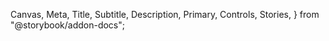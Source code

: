   Canvas,
  Meta,
  Title,
  Subtitle,
  Description,
  Primary,
  Controls,
  Stories,
} from "@storybook/addon-docs";

<Meta of={DataTableStories} />

<Title of={DataTableStories} />
<Subtitle of={DataTableStories} />
<Description of={DataTableStories} />

`<DataTable>` is intended to be simple to set up, but flexible and extensible enough that you can make it do
whatever you need.

It's built on top of [Material-React-Table v2](https://www.material-react-table.com/), so reading those docs might
be helpful in understanding how `<DataTable>` works under-the-hood. DataTable offers additional functionality on top of MRT,
and also restricts certain MRT behaviors to match the desired behavior and appearance of an Odyssey table.

You can build anything from a simple list of local data to a sortable, filterable, searchable, reorderable view of data
pulled live from an API.

DataTable is "bring-your-own functionality." It offers the UI and local functionality you need, with hooks for you to provide
your own data handling. This means that the table can render a robust filtering and searching UI out-of-the-box, and you can provide
a function that retrieves the relevant data based on the user's query.

## Getting started

A simple `<DataTable>` only needs two props: `columns` and `getData`:

```tsx
<DataTable columns={columns} getData={getData} />
```

`columns` is an array of `DataTableColumn<DataTableRowData>` objects that define the structure of the table.

`getData` is a function that accepts a set of query params and returns an array of objects that match the `columns` shape.

### A simple example: Planet Explorer

Let's create a simple table that displays information about the ~9 planets~ 8 planets plus Pluto.

First, we'll define a `Planet` type, to hold ourselves accountable to the shape of data we want to be working with:

```tsx
export type Planet = {
  id: number;
  name: string;
  distance: number;
  visit: "flyby" | "orbit" | "landing";
};
```

Next, we'll define the table columns:

```tsx
export const columns: DataTableColumn<DataTableRowData>[] = [
  {
    accessorKey: "id",
    header: "number",
  },
  {
    accessorKey: "name",
    header: "Name",
  },
  {
    accessorKey: "distance",
    header: "Distance from Sun (AU)",
  },
  ...
];
```

Those first three columns are pretty simple and only need an `accessorKey` (functionally, the unique id of the column)
and a `header` (the title displayed to the end user). The other two columns include additional info, such as `filterVariant`
(which defines what kind of control is shown when filtering the column; a text input, radio buttons, etc), `filterOptions`
(the options available in a radio- or checkbox-type filter), and `Cell` (which allows you to define a custom table cell to
display the column data).

`DataTableColumn` matches `MRT_TableColumn`, so for full information, check the [Column Options](https://www.material-react-table.com/docs/api/column-options) docs from Material-React-Table.

(Note that not every feature of Material-React-Table is available in `DataTable`, so things like custom edit states won't work.)

Finally, we'll define the planet data itself:

```tsx
export const data: Planet[] = [
  {
    id: 1,
    name: "Mercury",
    distance: 0.4,
    visit: "landing",
  },
  {
    id: 2,
    name: "Venus",
    distance: 0.7,
    visit: "landing",
  },
  ...
];
```

Now, in our component file, we'll put it all together:

```tsx
import {
  columns as planetColumns,
  data as planetData
} from "./planetData";

...

const getData = () => {
  return planetData;
};

<DataTable
  columns={planetColumns}
  getData={getData}
/>
```

### Making it real

The example is slightly simplified. Here's a live example of this same table:

<Canvas>
  <Story of={DataTableStories.Default} />
</Canvas>

And here's how we get there:

```tsx
const ParentComponent = () => {
  // It's best-practice to save the incoming data in a state so we
  // can manipulate it locally if needed. This isn't strictly necessary
  // for this example, but if we started playing with the row order, we'd need this.
  const [data, setData] = useState<Planet[]>(planetData);

  // Typically, you'll take the query params sent via getData and use them to filter the
  // data being sent from the API. For this example, I've created a `filterData` function
  // that lives outside the component, and then I'm passing the data and the params into that
  // and returning the response.
  // The full filterData function is explained later in the docs.
  const getData = useCallback(
    ({
      search,
      filters,
      sort,
      page = 1,
      resultsPerPage = 20,
    }: DataTableGetDataType) => {
      return filterData({ data, search, filters, sort, page, resultsPerPage });
    },
    [data],
  );

  // Callback that fires when the user selects or unselects a row.
  // It passes through the full rowSelection state, so you can count
  // the selected rows or perform actions on them.
  const onChangeRowSelection = useCallback(
    (rowSelection: DataTableRowSelectionState) => {
      if (Object.keys(rowSelection).length > 0) {
        console.log(`${Object.keys(rowSelection).length} selected`);
      }
    },
    [],
  );

  return (
    <DataTable
      columns={planetColumns}
      getData={getData}
      onChangeRowSelection={onChangeRowSelection}
      // These are true by default, but adding them
      // here to be extra-clear
      hasChangeableDensity
      hasColumnResizing
      hasFilters
      hasRowSelection
      hasSearch
      hasSorting
      // These are true by default, but
      // disabled for this simple example
      hasPagination={false}
      hasColumnVisibility={false}
      hasRowReordering={false}
    />
  );
};
```

### Filtering data

In the above example, the incoming data is stored via `useState`, and the `getData` callback passes that
data and the query params to a separate `filterData` function that lives outside the component.

This might feel obtuse, but it's necessary for building robust and scalable DataTables. Here's why:

`getData` is purely a GET function. It retrieves data, but doesn't mutate it. _Whatever is returned by `getData`
is treated as final data, which the table will not modify._

If you need to mutate the data at all, you need to store it separately. The most common way to mutate table data is through
the `onReorderRows` callback, which handles drag-and-drop and other row-reordering operations. So: if you need to reorder rows,
you need to store data in state.

This is what the `filterData` function looks like in this example. _Yours will probably look different; this is just here
as a demonstration of the sort of functionality it encapsulates._

```tsx
const filterData = ({
  data,
  ...args
}: {
  data: Planet[];
} & DataTableGetDataType) => {
  let filteredData = data;
  const { search, filters, sort, page = 1, resultsPerPage = 20 } = args;

  // Implement text-based query filtering
  if (search) {
    filteredData = filteredData.filter((row) =>
      Object.values(row).some((value) =>
        value.toString().toLowerCase().includes(search.toLowerCase()),
      ),
    );
  }

  // Implement column-specific filtering
  if (filters) {
    filteredData = filteredData.filter((row) => {
      return filters.every(({ id, value }) => {
        // If filter value is null or undefined, skip this filter
        if (value === null || value === undefined) {
          return true;
        }

        // If filter value is array, search for each array value
        if (Array.isArray(value)) {
          return value.some((arrayValue) => {
            return row[id as keyof Planet]
              ?.toString()
              .toLowerCase()
              .includes(arrayValue.toString().toLowerCase());
          });
        }

        // General filtering for other columns
        return row[id as keyof Planet]
          ?.toString()
          .toLowerCase()
          .includes(value.toString().toLowerCase());
      });
    });
  }

  // Implement sorting
  if (sort && sort.length > 0) {
    filteredData.sort((a, b) => {
      for (const { id, desc } of sort) {
        const aValue = a[id as keyof Planet];
        const bValue = b[id as keyof Planet];

        if (aValue < bValue) return desc ? 1 : -1;
        if (aValue > bValue) return desc ? -1 : 1;
      }

      return 0;
    });
  }

  // Implement pagination
  const startRow = (page - 1) * resultsPerPage;
  const endRow = startRow + resultsPerPage;
  filteredData = filteredData.slice(startRow, endRow);

  return filteredData;
};
```

## A fully-featured example

Here's a table that hits a (simulated) API and includes filtering, sorting, drag-and-drop reordering,
pagination, and more:

<Canvas>
  <Story of={DataTableStories.API} />
</Canvas>

### Row reordering

To enable row reordering, the `onReorderRows` callback must be defined. Similar to `getData`, in this example
the component itself has an `onReorderRows` handler:

```tsx
const onReorderRows = useCallback(
  ({ ...props }: DataTableOnReorderRowsType) => {
    const reorderedData = reorderData({ data, ...props });
    setData(reorderedData as Planet[]);
  },
  [data],
);
```

And the `reorderData` function it calls out to:

```tsx
const reorderData = ({
  data,
  ...args
}: {
  data: (Planet | Person)[];
} & DataTableOnReorderRowsType) => {
  const updatedData = data;
  const { rowId, newRowIndex } = args;
  const rowIndex = updatedData.findIndex((row) => row.id === rowId);

  if (rowIndex !== -1) {
    // Remove the row from its current position
    const [removedRow] = updatedData.splice(rowIndex, 1);

    // Insert the row at the new index
    updatedData.splice(newRowIndex, 0, removedRow);
  }

  return updatedData;
};
```

In a real-world scenario, the table would handle the visual portion of the reordering locally and send
the revised order to the API in the background to save.

# A deep dive into specific features

Some particular features warrant more explanation.

## Pagination

DataTable comes with standard pagination controls, allowing the user to set how many rows are visible per page, and
allowing them to navigate forward and back through the pages.

`paginationType` is set to `paged` by default. You can change it to `loadMore`, in which case the only pagination control
will be a "Show more" button that loads more rows when pressed. This shouldn't be used in new tables, but is provided as a
convenience to teams migrating from ARC who are already using that functionality.

If `totalRows` is provided, the pagination will disable the "next" button when the last page has been reached. Otherwise,
the Next button will always be active.

Providing `totalRows` leads to a much better end-user experience, but due to API limitations, that data might not always be available.

## Empty states & loading states

The DataTable will handle its own loading state, toggling it on or off as it hits the `getData` callback.

There's a default "no results" state, which shows when the end user passes a query that produces no response. (For example, if
the user filters the table for the name "asdfadsfadsfasdfdsfd" and that name doesn't exist in the data, the "no response" state
will be shown.)

You can provide a custom "no response" state using the custom `<EmptyDataState>` component:

```tsx
noResultsPlaceholder={<EmptyDataState
  heading="Whoops, there's nothing here!"
  text="You should try searching or filtering for something else."
/>}
```

If the table data is completely empty — calculated based on whether there's no data present even when the search and filtering params
are in their default state — the placeholder state will be shown. However, you can provide a custom empty state, which is useful
for providing a first-run experience for the DataTable:

```tsx
emptyPlaceholder={
  <EmptyDataState
    heading="Start by adding data assets"
    text="All relevant data will be displayed and can be searched and filtered"
    primaryButton={<Button variant="primary" label="Primary" />}
    secondaryButton={<Button variant="secondary" label="Secondary" />}
  />
}
```

<Canvas>
  <Story of={DataTableStories.Empty} />
</Canvas>

## Row reordering

Rows can be reordered via drag-and-drop. The table also includes keyboard support for reordering — if the user
presses the spacebar while focused on a row, the table enters "reorder mode" and the row can be moved up and down
via arrow keys. When the user is satisfied with its position, they can "lock it in" by hitting Space or Enter again.

For accessibility reasons, if drag-and-drop reordering is enabled, each row will have an action menu on the right side that
includes items for moving the row to the top, bottom, up one, or down one. This cannot be disabled if row reordering is active.

"Move to bottom" is only provided if you provide the `totalRows` to the table, since otherwise the table doesn't know the index
of the bottom row.

## Table settings (density & column visibility)

DataTable can provide controls that allow the end user to change which columns are visible, as well as the density of each row. Note
that, even if the density settings are disabled, you can change the initial table density without exposing that control to the end user.
(For example, if you wanted to make a table with extra breathing room, or a table that's particularly compact).

## Scroll indication

If the table content is wider than the available space, a subtle shadow will be displayed in whichever direction the
table can be scrolled. This happens automatically, adjusts when the table container is resized, and adapts to the current
scroll position of the content.

## Row actions & bulk actions

Action buttons and menu items can be added to each row. If rows are selectable, you can also add bulk actions to the top of the table,
which will be applied to all selected rows. (For example, the bulk actions menu starts out disabled, but if the user selects 3 rows,
the actions menu will be enabled and any actions performed would be applied to all 3 selected rows.)

## Row details

Rows can optionally expand down to reveal additional content, defined via the `renderDetailPanel` prop, which expects a function with two
optional args (`row` and `table`). By using the `row` arg, you can add logic that conditionally returns either a ReactNode or undefined; by this
mechanism, you can choose to display details for some rows and not others.

## Custom filters

<Canvas>
  <Story of={DataTableStories.CustomFilters} />
</Canvas>

Within `<DataTable>`, you can now pass a custom `filters` prop. _This will override the default filters, which are based off the table columns_.

The `filters` variable should be an array, which can contain any combination of:

1. A table column (the full column def)
2. A string that matches the `accessorKey` of a table column
3. A custom filter.

Using this schema, you can pass in the existing set of table columns plus your own filters. You can also use this mechanism to change the order that the filters are displayed.

```tsx
const filters = [
  ...columns,
  {
    id: "",
    label: "",
    render: (updateFilters: UpdateFiltersCallback) => {},
  },
];
```

This is the shape of a custom filter:

```tsx
export type DataFilter = {
  /**
   * A unique ID for the filter, typically the same id
   * as the column it'll be applied to.
   */
  id: string;
  /**
   * The human-friendly name of the filter.
   */
  label: string;
  /**
   * The type of filter, which determines which filtering control
   * is shown.
   */
  variant?: MRT_ColumnDef<MRT_RowData>["filterVariant"];
  /**
   * The current value of the filter. Typically a string, but
   * filters that allow for multiple selections (such as multi-select)
   * can accept an array.
   */
  value?: DataFilterValue;
  /**
   * If the filter control has preset options (such as a select or multi-select),
   * these are the options provided.
   */
  options?: Array<{ label: string; value: string }>;
  /**
   * A callback which renders a custom filter control
   */
  render?: (updateFilters: UpdateFilters) => ReactNode;
};
```

The `id` is the string representing the filter (it'll be passed through to your filtering function, so if your filter id is `foo`, within your filtering function you'll be able to target `filter.id === "foo"` and then retrieve the value with `filter.value`.

The `label` is the human-readable name of the filter.

`value` is the current value

`render` is a function that accepts the callback for changing the filters and returns a ReactNode with the custom filter control.

You can add a custom control to a default filter:

<Canvas>
  <Story of={DataTableStories.FilterWithCustomRender} />
</Canvas>

You can use an out-of-the-box filter variant with a custom filter:

<Canvas>
  <Story of={DataTableStories.CustomFilterWithDefaultVariant} />
</Canvas>

# Gotchas

It is very, very important that you memoize your callbacks! Performance slows to a crawl if you don't.
For the best performance, keep your `getData` and `onChangeRowSelection` functions outside of the component
and then call them from within, passing the table data in at the same time.

# Upgrading from Labs DataTable to DataTable

We've made some API changes between the previous version (in Odyssey Labs) and this stable version.

Be aware of the following:

- `fetchDataFn` is now `getData`
- `onRowSelectionChange` is now `onChangeRowSelection`
- `reorderDataFn` is now `onReorderRows`
- Within `reorderDataFn`, the param `newIndex` is now `newRowIndex`
